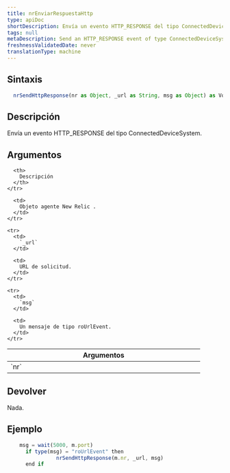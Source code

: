 ```yaml
---
title: nrEnviarRespuestaHttp
type: apiDoc
shortDescription: Envía un evento HTTP_RESPONSE del tipo ConnectedDeviceSystem.
tags: null
metaDescription: Send an HTTP_RESPONSE event of type ConnectedDeviceSystem.
freshnessValidatedDate: never
translationType: machine
---
```


## Sintaxis

```js
  nrSendHttpResponse(nr as Object, _url as String, msg as Object) as Void
```

## Descripción

Envía un evento HTTP\_RESPONSE del tipo ConnectedDeviceSystem.

## Argumentos

<table>
  <thead>
    <tr>
      <th width="25%">
        Argumentos
      </th>

      <th>
        Descripción
      </th>
    </tr>
  </thead>

  <tbody>
    <tr>
      <td>
        `nr`
      </td>

      <td>
        Objeto agente New Relic .
      </td>
    </tr>

    <tr>
      <td>
        `_url`
      </td>

      <td>
        URL de solicitud.
      </td>
    </tr>

    <tr>
      <td>
        `msg`
      </td>

      <td>
        Un mensaje de tipo roUrlEvent.
      </td>
    </tr>
  </tbody>
</table>

## Devolver

Nada.

## Ejemplo

```js
  	msg = wait(5000, m.port)
	  if type(msg) = "roUrlEvent" then
		        nrSendHttpResponse(m.nr, _url, msg)
	  end if
```